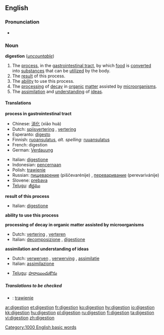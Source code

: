 {{see|digestión}}

==English==

===Pronunciation===
*{{audio|en-us-digestion.ogg|Audio (US)}}

===Noun===
{{wikipedia}}
'''digestion''' (''[[uncountable]]'')
#The [[process]], in the [[gastrointestinal tract]], by which [[food]] is [[convert]]ed into [[substance]]s that can be [[utilize]]d by the body.
#The [[result]] of this process.
#The [[ability]] to use this process.
#The [[processing]] of [[decay]] in [[organic]] [[matter]] assisted by [[microorganism]]s.
#The [[assimilation]] and [[understanding]] of [[idea]]s.

====Translations====
'''process in gastrointestinal tract'''
{{top}}
*Chinese: [[消化]] (xiāo huà)
*Dutch: [[spijsvertering]] {{f}}, [[vertering]] {{f}}
*Esperanto: [[digesto]]
*Finnish: [[ruoansulatus]], ''alt. spelling:'' [[ruuansulatus]]
*French: digestion {{f}}
*German: [[Verdauung]] {{f}}
{{mid}}
*Italian: [[digestione]] {{f}}
*Indonesian: [[pencernaan]] 
*Polish: [[trawienie]] {{n}}
*Russian: [[пищеварение]] (piščevarénije) {{n}}, [[переваривание]] (perevarivánije) {{n}}
*Slovene: [[prebava]] {{f}}
*[[Telugu]]: [[జీర్ణము]]
{{bottom}}

'''result of this process'''
{{top}}
*Italian: [[digestione]] {{f}}
{{mid}}
{{bottom}}

'''ability to use this process'''
{{top}}
{{mid}}
{{bottom}}

'''processing of decay in organic matter assisted by microorganisms'''
{{top}}
*Dutch: [[vertering]] {{f}}, [[verteren]] {{n}}
*Italian: [[decomposizione]] {{f}}, [[digestione]] {{f}}
{{mid}}
{{bottom}}

'''assimilation and understanding of ideas'''
{{top}}
*Dutch: [[verwerven]] {{n}}, [[verwerving]] {{f}}, [[assimilatie]] {{f}}
*Italian: [[assimilazione]] {{f}}
{{mid}}
*[[Telugu]]: [[హరాయించుకొను]]
{{bottom}}

=====Translations to be checked=====
<!--Remove this section once all of the translations below have been moved into the tables above.-->
{{checktrans}}

*{{ttbc|Polish}}: [[trawienie]] {{n}}

[[Category:1000 English basic words]]

[[ar:digestion]]
[[et:digestion]]
[[fr:digestion]]
[[ko:digestion]]
[[hy:digestion]]
[[io:digestion]]
[[kk:digestion]]
[[hu:digestion]]
[[pl:digestion]]
[[ru:digestion]]
[[fi:digestion]]
[[ta:digestion]]
[[vi:digestion]]
[[zh:digestion]]